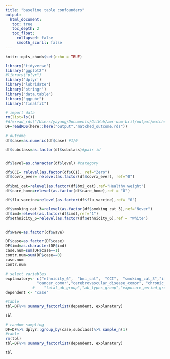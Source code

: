 ```yaml
---
title: "baseline table confounders"
output: 
  html_document:
   toc: true
   toc_depth: 2
   toc_float:
     collapsed: false
     smooth_scorll: false
---
```


```r
knitr::opts_chunk$set(echo = TRUE)
```


```r
library('tidyverse')
library("ggplot2")
#library("plyr")
library('dplyr')
library('lubridate')
library('stringr')
library("data.table")
library("ggpubr")
library("finalfit")
```

```r
# import data
rm(list=ls())
#df=read_rds("/Users/yayang/Documents/GitHub/amr-uom-brit/output/matched_outcome.rds")
DF=readRDS(here::here("output","matched_outcome.rds"))

```

```r

# outcome
df$case=as.numeric(df$case) #1/0

df$subclass=as.factor(df$subclass)#pair id


df$level=as.character(df$level) #category

df$CCI= relevel(as.factor(df$CCI), ref="Zero")
df$covrx_ever= relevel(as.factor(df$covrx_ever), ref="0")

df$bmi_cat=relevel(as.factor(df$bmi_cat),ref="Healthy weight")
df$care_home=relevel(as.factor(df$care_home),ref = "0")

df$flu_vaccine=relevel(as.factor(df$flu_vaccine),ref= "0")

df$smoking_cat_3=relevel(as.factor(df$smoking_cat_3),ref="Never")
df$imd=relevel(as.factor(df$imd),ref="1")
df$ethnicity_6=relevel(as.factor(df$ethnicity_6),ref = "White")


df$wave=as.factor(df$wave)

```

```r
DF$case=as.factor(DF$case)
DF$imd=as.character(DF$imd)
case.num=sum(DF$case==1)
contr.num=sum(DF$case==0)
case.num
contr.num
```


```r
# select variables
explanatory<- c("ethnicity_6",  "bmi_cat",  "CCI",  "smoking_cat_3","imd","care_home","covrx_ever","flu_vaccine",
              "cancer_comor","cerebrovascular_disease_comor", "chronic_obstructive_pulmonary_comor", "heart_failure_comor", "connective_tissue_comor", "dementia_comor", "diabetes_comor", "diabetes_complications_comor", "hemiplegia_comor", "metastatic_cancer_comor", "mild_liver_comor", "mod_severe_liver_comor", "mod_severe_renal_comor", "mi_comor", "peptic_ulcer_comor", "peripheral_vascular_comor","hiv_comor")
            #    "total_ab_group","ab_types_group","exposure_period_group","recent_ab_days_group","broad_ab_prescriptions_group","interval_mean_group", "interval_sd_group")
dependent <- "case"

#table
tbl=DF%>% summary_factorlist(dependent, explanatory)

tbl
```


```r
# random sampling
DF=DF%>% dplyr::group_by(case,subclass)%>% sample_n(1)
#table
rm(tbl)
tbl=DF%>% summary_factorlist(dependent, explanatory)

tbl

```

